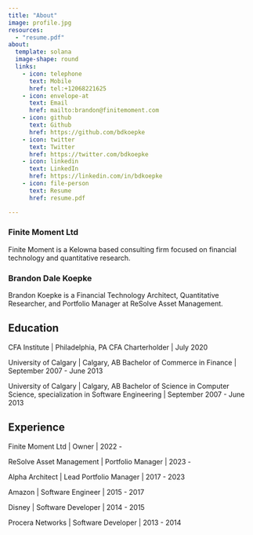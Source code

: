 ```yaml
---
title: "About"
image: profile.jpg
resources:
  - "resume.pdf"
about:
  template: solana
  image-shape: round
  links:
    - icon: telephone
      text: Mobile
      href: tel:+12068221625
    - icon: envelope-at
      text: Email
      href: mailto:brandon@finitemoment.com
    - icon: github
      text: Github
      href: https://github.com/bdkoepke
    - icon: twitter
      text: Twitter
      href: https://twitter.com/bdkoepke
    - icon: linkedin
      text: LinkedIn
      href: https://linkedin.com/in/bdkoepke
    - icon: file-person
      text: Resume 
      href: resume.pdf

---
```


### Finite Moment Ltd

:::{#hero-heading}

Finite Moment is a Kelowna based consulting firm focused on financial technology and quantitative research.

:::

### Brandon Dale Koepke

:::{#hero-heading}

Brandon Koepke is a Financial Technology Architect, Quantitative Researcher, and Portfolio Manager at ReSolve Asset Management.

## Education

CFA Institute | Philadelphia, PA
CFA Charterholder | July 2020

University of Calgary | Calgary, AB 
Bachelor of Commerce in Finance | September 2007 - June 2013

University of Calgary | Calgary, AB
Bachelor of Science in Computer Science, specialization in Software Engineering | September 2007 - June 2013

## Experience

Finite Moment Ltd | Owner | 2022 -

ReSolve Asset Management | Portfolio Manager | 2023 -

Alpha Architect | Lead Portfolio Manager | 2017 - 2023

Amazon | Software Engineer | 2015 - 2017

Disney | Software Developer | 2014 - 2015

Procera Networks | Software Developer | 2013 - 2014

:::

